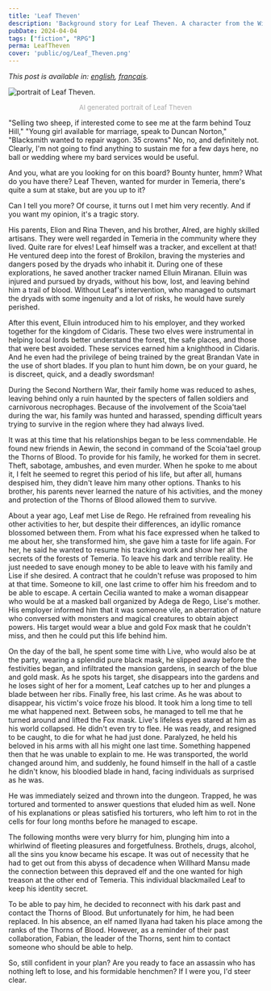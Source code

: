 ```yaml
---
title: 'Leaf Theven'
description: 'Background story for Leaf Theven. A character from the Witcher Role playing game I am running.'
pubDate: 2024-04-04
tags: ["fiction", "RPG"]
perma: LeafTheven
cover: 'public/og/Leaf_Theven.png'
---
```


*This post is available in: [english](/posts/LeafTheven/), [français](/posts/LeafTheven/fr/).*

<Image 
    src={leaf} 
    class="img-50 img-mobile"
    alt="portrait of Leaf Theven."
/>

<p style="
    text-align: center;
    font-size: small;
    color: darkgray;
">AI generated portrait of Leaf Theven</p>

  
"Selling two sheep, if interested come to see me at the farm behind Touz Hill," "Young girl available for marriage, speak to Duncan Norton," "Blacksmith wanted to repair wagon. 35 crowns" No, no, and definitely not. Clearly, I'm not going to find anything to sustain me for a few days here, no ball or wedding where my bard services would be useful.

And you, what are you looking for on this board? Bounty hunter, hmm? What do you have there? Leaf Theven, wanted for murder in Temeria, there's quite a sum at stake, but are you up to it?

Can I tell you more? Of course, it turns out I met him very recently. And if you want my opinion, it's a tragic story.

His parents, Elion and Rina Theven, and his brother, Alred, are highly skilled artisans. They were well regarded in Temeria in the community where they lived. Quite rare for elves! Leaf himself was a tracker, and excellent at that! He ventured deep into the forest of Brokilon, braving the mysteries and dangers posed by the dryads who inhabit it. During one of these explorations, he saved another tracker named Elluin Miranan. Elluin was injured and pursued by dryads, without his bow, lost, and leaving behind him a trail of blood. Without Leaf's intervention, who managed to outsmart the dryads with some ingenuity and a lot of risks, he would have surely perished.

After this event, Elluin introduced him to his employer, and they worked together for the kingdom of Cidaris. These two elves were instrumental in helping local lords better understand the forest, the safe places, and those that were best avoided. These services earned him a knighthood in Cidaris. And he even had the privilege of being trained by the great Brandan Vate in the use of short blades. If you plan to hunt him down, be on your guard, he is discreet, quick, and a deadly swordsman!

During the Second Northern War, their family home was reduced to ashes, leaving behind only a ruin haunted by the specters of fallen soldiers and carnivorous necrophages. Because of the involvement of the Scoia'tael during the war, his family was hunted and harassed, spending difficult years trying to survive in the region where they had always lived.

It was at this time that his relationships began to be less commendable. He found new friends in Aewin, the second in command of the Scoia'tael group the Thorns of Blood. To provide for his family, he worked for them in secret. Theft, sabotage, ambushes, and even murder. When he spoke to me about it, I felt he seemed to regret this period of his life, but after all, humans despised him, they didn't leave him many other options. Thanks to his brother, his parents never learned the nature of his activities, and the money and protection of the Thorns of Blood allowed them to survive.

About a year ago, Leaf met Lise de Rego. He refrained from revealing his other activities to her, but despite their differences, an idyllic romance blossomed between them. From what his face expressed when he talked to me about her, she transformed him, she gave him a taste for life again. For her, he said he wanted to resume his tracking work and show her all the secrets of the forests of Temeria. To leave his dark and terrible reality. He just needed to save enough money to be able to leave with his family and Lise if she desired. A contract that he couldn't refuse was proposed to him at that time. Someone to kill, one last crime to offer him his freedom and to be able to escape. A certain Cecilia wanted to make a woman disappear who would be at a masked ball organized by Adega de Rego, Lise's mother. His employer informed him that it was someone vile, an aberration of nature who conversed with monsters and magical creatures to obtain abject powers. His target would wear a blue and gold Fox mask that he couldn't miss, and then he could put this life behind him.

On the day of the ball, he spent some time with Live, who would also be at the party, wearing a splendid pure black mask, he slipped away before the festivities began, and infiltrated the mansion gardens, in search of the blue and gold mask. As he spots his target, she disappears into the gardens and he loses sight of her for a moment, Leaf catches up to her and plunges a blade between her ribs. Finally free, his last crime. As he was about to disappear, his victim's voice froze his blood. It took him a long time to tell me what happened next. Between sobs, he managed to tell me that he turned around and lifted the Fox mask. Live's lifeless eyes stared at him as his world collapsed. He didn't even try to flee. He was ready, and resigned to be caught, to die for what he had just done. Paralyzed, he held his beloved in his arms with all his might one last time. Something happened then that he was unable to explain to me. He was transported, the world changed around him, and suddenly, he found himself in the hall of a castle he didn't know, his bloodied blade in hand, facing individuals as surprised as he was.

He was immediately seized and thrown into the dungeon. Trapped, he was tortured and tormented to answer questions that eluded him as well. None of his explanations or pleas satisfied his torturers, who left him to rot in the cells for four long months before he managed to escape.

The following months were very blurry for him, plunging him into a whirlwind of fleeting pleasures and forgetfulness. Brothels, drugs, alcohol, all the sins you know became his escape. It was out of necessity that he had to get out from this abyss of decadence when Willhard Mansu made the connection between this depraved elf and the one wanted for high treason at the other end of Temeria. This individual blackmailed Leaf to keep his identity secret.

To be able to pay him, he decided to reconnect with his dark past and contact the Thorns of Blood. But unfortunately for him, he had been replaced. In his absence, an elf named Ilyana had taken his place among the ranks of the Thorns of Blood. However, as a reminder of their past collaboration, Fabian, the leader of the Thorns, sent him to contact someone who should be able to help.

So, still confident in your plan? Are you ready to face an assassin who has nothing left to lose, and his formidable henchmen? If I were you, I'd steer clear.